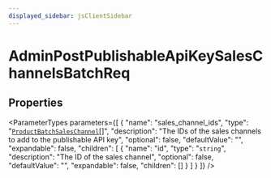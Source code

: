 ```yaml
---
displayed_sidebar: jsClientSidebar
---
```



# AdminPostPublishableApiKeySalesChannelsBatchReq

## Properties

<ParameterTypes parameters={[
  {
    "name": "sales_channel_ids",
    "type": "[`ProductBatchSalesChannel`](internal.ProductBatchSalesChannel.mdx)[]",
    "description": "The IDs of the sales channels to add to the publishable API key",
    "optional": false,
    "defaultValue": "",
    "expandable": false,
    "children": [
      {
        "name": "id",
        "type": "`string`",
        "description": "The ID of the sales channel",
        "optional": false,
        "defaultValue": "",
        "expandable": false,
        "children": []
      }
    ]
  }
]} />
